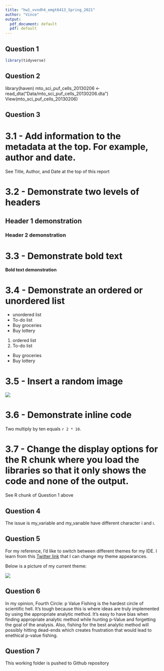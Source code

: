 ```yaml
---
title: "hw1_vvndh4_emgt6413_Spring_2021"
author: "Vince"
output:
  pdf_document: default
  pdf: default
---
```


## Question 1
```r
library(tidyverse)
```

## Question 2
library(haven)
mto_sci_puf_cells_20130206 <- read_dta("Data/mto_sci_puf_cells_20130206.dta")
View(mto_sci_puf_cells_20130206)

## Question 3
# 3.1 - Add information to the metadata at the top. For example, author and date.
See Title, Author, and Date at the top of this report

# 3.2 - Demonstrate two levels of headers
## Header 1 demonstration
### Header 2 demonstration

# 3.3 - Demonstrate bold text
**Bold text demonstration**

# 3.4 - Demonstrate an ordered or unordered list
* unordered list
* To-do list
 + Buy groceries
 + Buy lottery

1. ordered list
2. To-do list
 + Buy groceries
 + Buy lottery
 
# 3.5 - Insert a random image
![](download.png) 

# 3.6 - Demonstrate inline code
Two multiply by ten equals `r 2 * 10`.

# 3.7 - Change the display options for the R chunk where you load the libraries so that it only shows the code and none of the output.
See R chunk of Question 1 above

## Question 4
The issue is my_variable and my_varıable have different character i and ı.

## Question 5
For my reference, I'd like to switch between different themes for my IDE. I learn from this [Twitter link](https://twitter.com/dataquestio/status/1270747709113274368) that I can change my theme appearances.

Below is a picture of my current theme:

![](Capture.png) 

## Question 6
In my opinion, Fourth Circle: p Value Fishing is the hardest circle of scientific hell. It's tough because this is where ideas are truly implemented by using the appropriate analytic method. It's easy to have bias when finding appropriate analytic method while hunting p-Value and forgetting the goal of the analysis. Also, fishing for the best analytic method will possibly hitting dead-ends which creates frustration that would lead to enethical p-value fishing.

## Question 7
This working folder is pushed to Github repository
